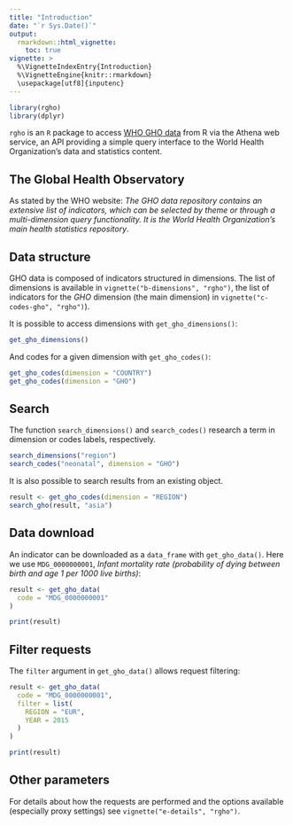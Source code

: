 ```yaml
---
title: "Introduction"
date: "`r Sys.Date()`"
output:
  rmarkdown::html_vignette:
    toc: true
vignette: >
  %\VignetteIndexEntry{Introduction}
  %\VignetteEngine{knitr::rmarkdown}
  \usepackage[utf8]{inputenc}
---
```


```r
library(rgho)
library(dplyr)
```

`rgho` is an `R` package to access [WHO GHO data](https://www.who.int/data/gho/) from R via the Athena web service, an API providing a simple query interface to the World Health Organization's data and statistics content.

## The Global Health Observatory

As stated by the WHO website: *The GHO data repository contains an extensive list of indicators, which can be selected by theme or through a multi-dimension query functionality. It is the World Health Organization's main health statistics repository*.

## Data structure

GHO data is composed of indicators structured in dimensions. The list of dimensions is available in `vignette("b-dimensions", "rgho")`, the list of indicators for the *GHO* dimension (the main dimension) in `vignette("c-codes-gho", "rgho")`).

It is possible to access dimensions with `get_gho_dimensions()`:

```r
get_gho_dimensions()
```

And codes for a given dimension with `get_gho_codes()`:

```r
get_gho_codes(dimension = "COUNTRY")
get_gho_codes(dimension = "GHO")
```

## Search

The function `search_dimensions()` and `search_codes()` research a term in dimension or codes labels, respectively.

```r
search_dimensions("region")
search_codes("neonatal", dimension = "GHO")
```

It is also possible to search results from an existing object.

```r
result <- get_gho_codes(dimension = "REGION")
search_gho(result, "asia")
```
## Data download

An indicator can be downloaded as a `data_frame` with `get_gho_data()`. Here we use `MDG_0000000001`, *Infant mortality rate (probability of dying between birth and age 1 per 1000 live births)*:

```r
result <- get_gho_data(
  code = "MDG_0000000001"
)

print(result)
```

## Filter requests

The `filter` argument in `get_gho_data()` allows request filtering:

```r
result <- get_gho_data(
  code = "MDG_0000000001",
  filter = list(
    REGION = "EUR",
    YEAR = 2015
  )
)

print(result)
```

## Other parameters

For details about how the requests are performed and the options available (especially proxy settings) see `vignette("e-details", "rgho")`.
